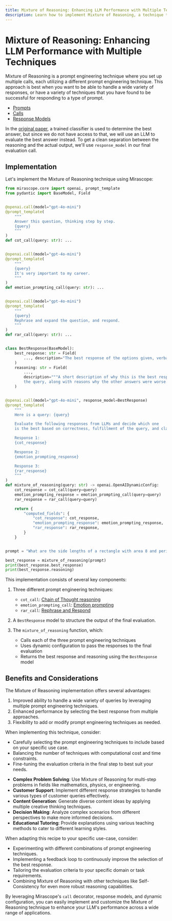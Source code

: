 ```yaml
---
title: Mixture of Reasoning: Enhancing LLM Performance with Multiple Techniques
description: Learn how to implement Mixture of Reasoning, a technique that combines multiple prompt engineering approaches to improve LLM performance across a variety of tasks.
---
```


# Mixture of Reasoning: Enhancing LLM Performance with Multiple Techniques

Mixture of Reasoning is a prompt engineering technique where you set up multiple calls, each utilizing a different prompt engineering technique. This approach is best when you want to be able to handle a wide variety of responses, or have a variety of techniques that you have found to be successful for responding to a type of prompt.

<Info title="Mirascope Concepts Used" collapsible={true} defaultOpen={false}>
<ul>
<li><a href="/docs/mirascope/learn/prompts/">Prompts</a></li>
<li><a href="/docs/mirascope/learn/calls/">Calls</a></li>
<li><a href="/docs/mirascope/learn/response_models/">Response Models</a></li>
</ul>
</Info>

<Note title="Background">
<p>
In the <a href="https://users.umiacs.umd.edu/~jbg/docs/2023_findings_more.pdf">original paper</a>, a trained classifier is used to determine the best answer, but since we do not have access to that, we will use an LLM to evaluate the best answer instead. To get a clean separation between the reasoning and the actual output, we'll use <code>response_model</code> in our final evaluation call.
</p>
</Note>

## Implementation

Let's implement the Mixture of Reasoning technique using Mirascope:



```python
from mirascope.core import openai, prompt_template
from pydantic import BaseModel, Field


@openai.call(model="gpt-4o-mini")
@prompt_template(
    """
    Answer this question, thinking step by step.
    {query}
    """
)
def cot_call(query: str): ...


@openai.call(model="gpt-4o-mini")
@prompt_template(
    """
    {query}
    It's very important to my career.
    """
)
def emotion_prompting_call(query: str): ...


@openai.call(model="gpt-4o-mini")
@prompt_template(
    """
    {query}
    Rephrase and expand the question, and respond.
    """
)
def rar_call(query: str): ...


class BestResponse(BaseModel):
    best_response: str = Field(
        ..., description="The best response of the options given, verbatim"
    )
    reasoning: str = Field(
        ...,
        description="""A short description of why this is the best response to
        the query, along with reasons why the other answers were worse.""",
    )


@openai.call(model="gpt-4o-mini", response_model=BestResponse)
@prompt_template(
    """
    Here is a query: {query}

    Evaluate the following responses from LLMs and decide which one
    is the best based on correctness, fulfillment of the query, and clarity:

    Response 1:
    {cot_response}

    Response 2:
    {emotion_prompting_response}

    Response 3:
    {rar_response}
    """
)
def mixture_of_reasoning(query: str) -> openai.OpenAIDynamicConfig:
    cot_response = cot_call(query=query)
    emotion_prompting_response = emotion_prompting_call(query=query)
    rar_response = rar_call(query=query)

    return {
        "computed_fields": {
            "cot_response": cot_response,
            "emotion_prompting_response": emotion_prompting_response,
            "rar_response": rar_response,
        }
    }


prompt = "What are the side lengths of a rectangle with area 8 and perimeter 12?"

best_response = mixture_of_reasoning(prompt)
print(best_response.best_response)
print(best_response.reasoning)
```

This implementation consists of several key components:

1. Three different prompt engineering techniques:
   - `cot_call`: [Chain of Thought reasoning](../../text_based/chain_of_thought)
   - `emotion_prompting_call`: [Emotion prompting](../../text_based/emotion_prompting)
   - `rar_call`: [Rephrase and Respond](../../text_based/rephrase_and_respond)

2. A `BestResponse` model to structure the output of the final evaluation.

3. The `mixture_of_reasoning` function, which:
   - Calls each of the three prompt engineering techniques
   - Uses dynamic configuration to pass the responses to the final evaluation
   - Returns the best response and reasoning using the `BestResponse` model

## Benefits and Considerations

The Mixture of Reasoning implementation offers several advantages:

1. Improved ability to handle a wide variety of queries by leveraging multiple prompt engineering techniques.
2. Enhanced performance by selecting the best response from multiple approaches.
3. Flexibility to add or modify prompt engineering techniques as needed.

When implementing this technique, consider:

- Carefully selecting the prompt engineering techniques to include based on your specific use case.
- Balancing the number of techniques with computational cost and time constraints.
- Fine-tuning the evaluation criteria in the final step to best suit your needs.

<Info title="Additional Real-World Applications">
<ul>
<li><b>Complex Problem Solving</b>: Use Mixture of Reasoning for multi-step problems in fields like mathematics, physics, or engineering.</li>
<li><b>Customer Support</b>: Implement different response strategies to handle various types of customer queries effectively.</li>
<li><b>Content Generation</b>: Generate diverse content ideas by applying multiple creative thinking techniques.</li>
<li><b>Decision Making</b>: Analyze complex scenarios from different perspectives to make more informed decisions.</li>
<li><b>Educational Tutoring</b>: Provide explanations using various teaching methods to cater to different learning styles.</li>
</ul>
</Info>

When adapting this recipe to your specific use-case, consider:

- Experimenting with different combinations of prompt engineering techniques.
- Implementing a feedback loop to continuously improve the selection of the best response.
- Tailoring the evaluation criteria to your specific domain or task requirements.
- Combining Mixture of Reasoning with other techniques like Self-Consistency for even more robust reasoning capabilities.

By leveraging Mirascope's `call` decorator, response models, and dynamic configuration, you can easily implement and customize the Mixture of Reasoning technique to enhance your LLM's performance across a wide range of applications.


